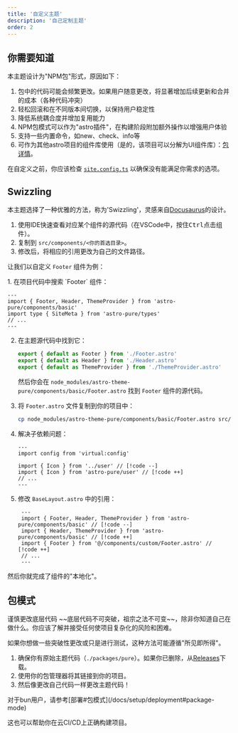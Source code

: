 ```yaml
---
title: '自定义主题'
description: '自己定制主题'
order: 2
---
```



## 你需要知道

本主题设计为"NPM包"形式，原因如下：

1. 包中的代码可能会频繁更改。如果用户随意更改，将显著增加后续更新和合并的成本（各种代码冲突）
2. 轻松回滚和在不同版本间切换，以保持用户稳定性
3. 降低系统耦合度并增加复用能力
4. NPM包模式可以作为"astro插件"，在构建阶段附加额外操作以增强用户体验
5. 支持一些内置命令，如new、check、info等
6. 可作为其他astro项目的组件库使用（是的，该项目可以分解为UI组件库）：[包详情](https://www.npmjs.com/package/astro-pure)。

在自定义之前，你应该检查 [`site.config.ts`](/docs/setup/configuration#theme-configuration) 以确保没有能满足你需求的选项。

## Swizzling

本主题选择了一种优雅的方法，称为'Swizzling'，灵感来自[Docusaurus](https://docusaurus.io/docs/swizzling)的设计。

1. 使用IDE快速查看对应某个组件的源代码（在VSCode中，按住<kbd>Ctrl</kbd>点击组件）。
2. 复制到 `src/components/<你的首选目录>`。
3. 修改后，将相应的引用更改为自己的文件路径。

让我们以自定义 `Footer` 组件为例：

<Steps>
1. 在项目代码中搜索 `Footer` 组件：

   ```astro title="src/layout/BaseLayout.astro"
   ---
   import { Footer, Header, ThemeProvider } from 'astro-pure/components/basic'
   import type { SiteMeta } from 'astro-pure/types'
   // ...
   ---
   ```

2. 在主题源代码中找到它：

   ```ts title="node_modules/astro-theme-pure/components/basic/index.ts"
   export { default as Footer } from './Footer.astro'
   export { default as Header } from './Header.astro'
   export { default as ThemeProvider } from './ThemeProvider.astro'
   ```

   然后你会在 `node_modules/astro-theme-pure/components/basic/Footer.astro` 找到 `Footer` 组件的源代码。

3. 将 `Footer.astro` 文件复制到你的项目中：

   ```bash
   cp node_modules/astro-theme-pure/components/basic/Footer.astro src/components/custom/Footer.astro
   ```

4. 解决子依赖问题：

   ```astro title="src/components/custom/Footer.astro"
   ---
   import config from 'virtual:config'

   import { Icon } from '../user' // [!code --]
   import { Icon } from 'astro-pure/user' // [!code ++]
   // ...
   ---
   ```

5. 修改 `BaseLayout.astro` 中的引用：

   ```astro title="src/layout/BaseLayout.astro"
    ---
    import { Footer, Header, ThemeProvider } from 'astro-pure/components/basic' // [!code --]
    import { Header, ThemeProvider } from 'astro-pure/components/basic' // [!code ++]
    import { Footer } from '@/components/custom/Footer.astro' // [!code ++]
    // ...
    ---
    ```

</Steps>

然后你就完成了组件的"本地化"。

## 包模式

<Aside type='danger' title={'使用风险自负'.toUpperCase()}>
谨慎更改底层代码 <Spoiler>~~底层代码不可突破，祖宗之法不可变~~</Spoiler>，除非你知道自己在做什么。你应该了解并接受任何使项目复杂化的风险和困难。
</Aside>

如果你想做一些突破性更改或只是进行测试，这种方法可能遵循"所见即所得"。

1. 确保你有原始主题代码（`./packages/pure`）。如果你已删除，从[Releases](https://github.com/cworld1/astro-theme-pure/releases)下载。
2. 使用你的包管理器将其链接到你的项目。
3. 然后像更改自己代码一样更改主题代码！

<Aside type='tip'>
对于bun用户，请参考[部署#包模式](/docs/setup/deployment#package-mode)

这也可以帮助你在云CI/CD上正确构建项目。
</Aside>